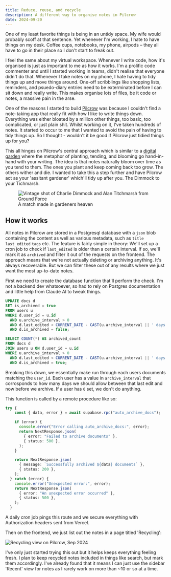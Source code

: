 ```yaml
---
title: Reduce, reuse, and recycle
description: A different way to organise notes in Pilcrow
date: 2024-09-20
---
```


One of my least favorite things is being in an untidy space. My wife would probably scoff at that sentence. 
Yet whenever I'm working, I hate to have things on my desk. Coffee cups, notebooks, my phone, airpods – they all have to go in their place so I don't start to freak out.

I feel the same about my virtual workspace. Whenever I write code, how it's organised is just as important to me as how it works. 
I'm a prolific code commenter and until I started working in teams, didn't realise that everyone didn't do that. 
Whenever I take notes on my phone, I hate having to tidy things up and move things around. 
One-off scribblings like shopping lists, reminders, and psuedo-diary entries need to be exterminated before I can sit down and really write.
This makes organise lots of files, be it code or notes, a massive pain in the arse.

One of the reasons I started to build [Pilcrow](https://pilcrow.xyz) was because I couldn't find a note-taking app that really fit with how I like to write things down.
Everything was either bloated by a million other things, too basic, too complicated, or just plain shit.
Whilst working on it, I've taken hundreds of notes. It started to occur to me that I wanted to avoid the pain of having to tidy things up. So I thought - wouldn't it be good if Pilcrow just tidied things up for you?

This all hinges on Pilcrow's central approach which is similar to a [digital garden](https://joelhooks.com/digital-garden) where the metaphor of planting, tending, and blooming go hand-in-hand with your writing.
The idea is that notes naturally bloom over time as you tend to them. The ones you plant and keep coming back too grow. The others wither and die. I wanted to take this a step further and have Pilcrow act as your 'assitant gardener' which'll tidy up after you.
The Dimmock to your Tichmarsh. 

<figure>
    <img src="https://images.hellomagazine.com/horizon/square/c521732723e6-charlie-dimmock-alan-ground-force-t.jpg" alt="Vintage shot of Charlie Dimmock and Alan Titchmarsh from Ground Force" />
    <figcaption>A match made in gardeners heaven</figcaption>
</figure>

## How it works
All notes in Pilcrow are stored in a Postgresql database with a `json` blob containing the content as well as various metadata, such as `title` `last_edited` `tags` etc.
The feature is fairly simple in theory: We'll set up a cron job to check if `last_edited` is older than a certain interval. If so, we'll mark it as `archived` and filter it out of the requests on the frontend.
The approach means that we're not actually deleting or archiving anything. It's always recoverable. But we can filter these out of any results where we just want the most up-to-date notes.

First we need to create the database function that'll perform the check. I'm not a backend dev whatsoever, so had to rely on Postgres documentation and little help from Claude AI to tweak things.

```sql
UPDATE docs d
SET is_archived = true
FROM users u
WHERE d.user_id = u.id
  AND u.archive_interval > 0
  AND d.last_edited < CURRENT_DATE - CAST(u.archive_interval || ' days' AS INTERVAL)
  AND d.is_archived = false;

SELECT COUNT(*) AS archived_count
FROM docs d
JOIN users u ON d.user_id = u.id
WHERE u.archive_interval > 0
  AND d.last_edited < CURRENT_DATE - CAST(u.archive_interval || ' days' AS INTERVAL)
  AND d.is_archived = true;
```

Breaking this down, we essentially make run through each users documents matching the `user_id`. Each user has a value in `archive_interval` that corrosponds to how many days we should allow between that last edit and now before we archive.
If a user has `0` set, we don't do anything.

This function is called by a remote procedure like so:
```ts
try {
    const { data, error } = await supabase.rpc("auto_archive_docs");

    if (error) {
      console.error("Error calling auto_archive_docs:", error);
      return NextResponse.json(
        { error: "Failed to archive documents" },
        { status: 500 },
      );
    }

    return NextResponse.json(
      { message: `Successfully archived ${data} documents` },
      { status: 200 },
    );
  } catch (error) {
    console.error("Unexpected error:", error);
    return NextResponse.json(
      { error: "An unexpected error occurred" },
      { status: 500 },
    );
  }
```

A daily cron job pings this route and we secure everything with Authorization headers sent from Vercel.

Then on the frontend, we just list out the notes in a page titled 'Recycling':

<Image src="https://ucarecdn.com/8fbd6c2d-08d0-4203-8951-39f981b9fcfd/" width={1000} height={635} alt="Recycling view on Pilcrow, Sep 2024" />

I've only just started trying this out but it helps keeps everything feeling fresh. I plan to keep recycled notes included in things like search, but mark them accordingly. 
I've already found that it means I can just use the sidebar 'Recent' view for notes as I rarely work on more than ~10 or so at a time.